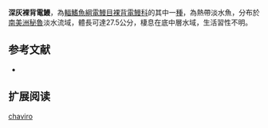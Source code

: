 {{Speciesbox
| name = 深灰裸背電鰻
| status = NE
| status_system = IUCN3.1
| genus = Gymnotus
| species = chaviro
| authority = Maxime & Albert, 2009
| synonyms = 
}}
'''深灰裸背電鰻'''，為[[輻鰭魚綱|輻鰭魚綱]][[電鰻目|電鰻目]][[裸背電鰻科|裸背電鰻科]]的其中一[[種|種]]，為熱帶淡水魚，分布於[[南美洲|南美洲]][[秘魯|秘魯]]淡水流域，體長可達27.5公分，棲息在底中層水域，生活習性不明。

==参考文献==
*{{FishBase_species|genus=Gymnotus|species=chaviro|year=2015|month=9}}

== 扩展阅读 ==
{{refbegin}}
{{wikispecies-inline|Gymnotus chaviro|深灰裸背電鰻}}
{{refend}}
{{Taxonbar|from=Q5933438}}

[[Category:裸背電鰻屬|chaviro]]